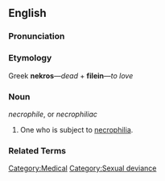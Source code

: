 ==English==

===Pronunciation===
{{substub}}

===Etymology===
Greek '''nekros'''&mdash;''dead'' + '''filein'''&mdash;''to love''

===Noun===
''necrophile'', or ''necrophiliac''

# One who is subject to [[necrophilia]].

===Related Terms===
{{substub}}

[[Category:Medical]]
[[Category:Sexual deviance]]